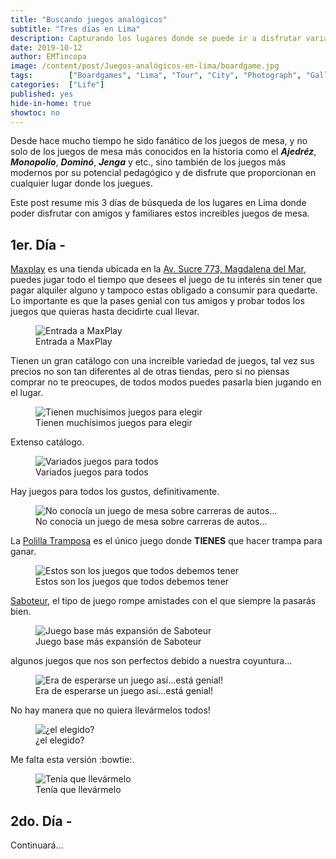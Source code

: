 ```yaml
---
title: "Buscando juegos analógicos"
subtitle: "Tres días en Lima"
description: Capturando los lugares donde se puede ir a disfrutar variados juegos de mesa en Lima.
date: 2019-10-12
author: EMTincopa
image: /content/post/Juegos-analógicos-en-lima/boardgame.jpg
tags:        ["Boardgames", "Lima", "Tour", "City", "Photograph", "Gallery"]
categories:  ["Life"]
published: yes
hide-in-home: true
showtoc: no
---
```


Desde hace mucho tiempo he sido fanático de los juegos de mesa, y no solo de los juegos de mesa más conocidos en la historia como el **_Ajedréz_**, **_Monopolio_**, **_Dominó_**, **_Jenga_** y etc., sino también de los juegos más modernos por su potencial pedagógico y de disfrute que proporcionan en cualquier lugar donde los juegues. 

Este post resume mis 3 días de búsqueda de los lugares en Lima donde poder disfrutar con amigos y familiares estos increibles juegos de mesa.


## 1er. Día - 

[Maxplay](https://www.facebook.com/maxplay.pe/) es una tienda ubicada en la [Av. Sucre 773, Magdalena del Mar](https://goo.gl/maps/6mQJJzgHwrmXhTmY8), puedes jugar todo el tiempo que desees el juego de tu interés sin tener que pagar alquiler alguno y tampoco estas obligado a consumir para quedarte. Lo importante es que la pases genial con tus amigos y probar todos los juegos que quieras hasta decidirte cual llevar.

![Entrada a MaxPlay](/content/post/juegos-analógicos-en-lima/juegos-analogicos/13-Entrada.jpeg)

Tienen un gran catálogo con una increible variedad de juegos, tal vez sus precios no son tan diferentes al de otras tiendas, pero si no piensas comprar no te preocupes, de todos modos puedes pasarla bien jugando en el lugar.

![Tienen muchísimos juegos para elegir](/content/post/juegos-analógicos-en-lima/juegos-analogicos/9-Juegos.jpeg)

Extenso catálogo.

![Variados juegos para todos](/content/post/juegos-analógicos-en-lima/juegos-analogicos/5-Juegos.jpeg)

Hay juegos para todos los gustos, definitivamente.

![No conocía un juego de mesa sobre carreras de autos...](/content/post/juegos-analógicos-en-lima/juegos-analogicos/7-Juegos.jpeg)

La [Polilla Tramposa](https://www.youtube.com/watch?v=xe3-rM_mYqM) es el único juego donde **TIENES** que hacer trampa para ganar.

![Estos son los juegos que todos debemos tener](/content/post/juegos-analógicos-en-lima/juegos-analogicos/6-Juegos.jpeg)

[Saboteur](https://www.youtube.com/watch?v=pMjsVVx_UMw), el tipo de juego rompe amistades con el que siempre la pasarás bien.

![Juego base más expansión de Saboteur](/content/post/juegos-analógicos-en-lima/juegos-analogicos/8-Juegos.jpeg)

 algunos juegos que nos son perfectos debido a nuestra coyuntura...

![Era de esperarse un juego así...está genial!](/content/post/juegos-analógicos-en-lima/juegos-analogicos/4-Ratas.jpeg)

No hay manera que no quiera llevármelos todos!

![¿el elegido?](/content/post/juegos-analógicos-en-lima/juegos-analogicos/Yo-Juegos.jpeg)

Me falta esta versión :bowtie:.

![Tenía que llevármelo](/content/post/juegos-analógicos-en-lima/juegos-analogicos/2-Saboteur.jpeg)


## 2do. Día - 

Continuará...